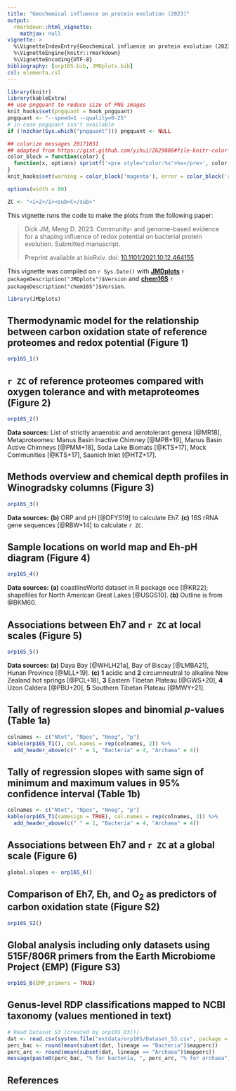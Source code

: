 ```yaml
---
title: "Geochemical influence on protein evolution (2023)"
output: 
  rmarkdown::html_vignette:
    mathjax: null
vignette: >
  %\VignetteIndexEntry{Geochemical influence on protein evolution (2023)}
  %\VignetteEngine{knitr::rmarkdown}
  %\VignetteEncoding{UTF-8}
bibliography: [orp16S.bib, JMDplots.bib]
csl: elementa.csl
---
```


<style>
/* https://gomakethings.com/how-to-break-an-image-out-of-its-parent-container-with-css/ */
@media (min-width: 700px) {
  .full-width {
    left: 50%;
    margin-left: -50vw;
    margin-right: -50vw;
    max-width: 100vw;
    position: relative;
    right: 50%;
    width: 100vw;
  }
}
@media (min-width: 900px) {
  .full-width {
    left: 50vw; /* fallback if needed */
    left: calc(50vw - 100px);
    width: 900px;
    position: relative;
  }
}
</style>

```r
library(knitr)
library(kableExtra)
## use pngquant to reduce size of PNG images
knit_hooks$set(pngquant = hook_pngquant)
pngquant <- "--speed=1 --quality=0-25"
# in case pngquant isn't available
if (!nzchar(Sys.which("pngquant"))) pngquant <- NULL 

## colorize messages 20171031
## adapted from https://gist.github.com/yihui/2629886#file-knitr-color-msg-rnw
color_block = function(color) {
  function(x, options) sprintf('<pre style="color:%s">%s</pre>', color, x)
}
knit_hooks$set(warning = color_block('magenta'), error = color_block('red'), message = color_block('blue'))
```

```r
options(width = 80)
```

```r
ZC <- "<i>Z</i><sub>C</sub>"
```

This vignette runs the code to make the plots from the following paper:

> Dick JM, Meng D. 2023. Community- and genome-based evidence for a shaping influence of redox potential on bacterial protein evolution. Submitted manuscript.
>
> Preprint available at bioRxiv. doi: [10.1101/2021.10.12.464155](https://doi.org/10.1101/2021.10.12.464155)

This vignette was compiled on `r Sys.Date()` with **[JMDplots](https://github.com/jedick/JMDplots)** `r packageDescription("JMDplots")$Version` and **[chem16S](https://github.com/jedick/chem16S)** `r packageDescription("chem16S")$Version`.

```r
library(JMDplots)
```

## Thermodynamic model for the relationship between carbon oxidation state of reference proteomes and redox potential (Figure 1)
```r
orp16S_1()
```

## `r ZC` of reference proteomes compared with oxygen tolerance and with metaproteomes (Figure 2)
```r
orp16S_2()
```

**Data sources:** List of strictly anaerobic and aerotolerant genera [@MR18], Metaproteomes: Manus Basin Inactive Chimney [@MPB+19], Manus Basin Active Chimneys [@PMM+18], Soda Lake Biomats [@KTS+17], Mock Communities [@KTS+17], Saanich Inlet [@HTZ+17].

## Methods overview and chemical depth profiles in Winogradsky columns (Figure 3)
```r
orp16S_3()
```

**Data sources:** **(b)** ORP and pH [@DFYS19] to calculate Eh7. **(c)** 16S rRNA gene sequences [@RBW+14] to calculate `r ZC`.

## Sample locations on world map and Eh-pH diagram (Figure 4)
```r
orp16S_4()
```

**Data sources:** **(a)** coastlineWorld dataset in R package oce [@KR22]; shapefiles for North American Great Lakes [@USGS10]. **(b)** Outline is from @BKM60.

## Associations between Eh7 and `r ZC` at local scales (Figure 5)
```r
orp16S_5()
```

**Data sources:** **(a)** Daya Bay [@WHLH21a], Bay of Biscay [@LMBA21], Hunan Province [@MLL+19]. **(c)** **1** acidic and **2** circumneutral to alkaline New Zealand hot springs [@PCL+18], **3** Eastern Tibetan Plateau [@GWS+20], **4** Uzon Caldera [@PBU+20], **5** Southern Tibetan Plateau [@MWY+21].

## Tally of regression slopes and binomial *p*-values (Table 1a)
```r
colnames <- c("Ntot", "Npos", "Nneg", "p")
kable(orp16S_T1(), col.names = rep(colnames, 2)) %>%
  add_header_above(c(" " = 1, "Bacteria" = 4, "Archaea" = 4))
```

## Tally of regression slopes with same sign of minimum and maximum values in 95% confidence interval (Table 1b)
```r
colnames <- c("Ntot", "Npos", "Nneg", "p")
kable(orp16S_T1(samesign = TRUE), col.names = rep(colnames, 2)) %>%
  add_header_above(c(" " = 1, "Bacteria" = 4, "Archaea" = 4))
```

## Associations between Eh7 and `r ZC` at a global scale (Figure 6)
```r
global.slopes <- orp16S_6()
```

## Comparison of Eh7, Eh, and O~2~ as predictors of carbon oxidation state (Figure S2)
```r
orp16S_S2()
```

## Global analysis including only datasets using 515F/806R primers from the Earth Microbiome Project (EMP) (Figure S3)
```r
orp16S_6(EMP_primers = TRUE)
```

## Genus-level RDP classifications mapped to NCBI taxonomy (values mentioned in text)
```r
# Read Dataset S3 (created by orp16S_D3())
dat <- read.csv(system.file("extdata/orp16S/Dataset_S3.csv", package = "JMDplots"))
perc_bac <- round(mean(subset(dat, lineage == "Bacteria")$mapperc))
perc_arc <- round(mean(subset(dat, lineage == "Archaea")$mapperc))
message(paste0(perc_bac, "% for bacteria, ", perc_arc, "% for archaea"))
```

## References
